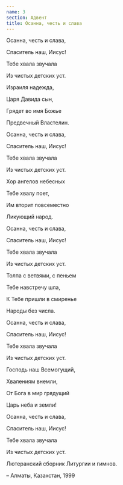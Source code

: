 ```yaml
---
name: 3
section: Адвент
title: Осанна, честь и слава
---
```


<Verse heading="Припев">

Осанна, честь и слава,

Спаситель наш, Иисус!

Тебе хвала звучала

Из чистых детских уст.

</Verse>

<Verse heading="1">

Израиля надежда,

Царя Давида сын,

Грядет во имя Божье

Предвечный Властелин.

</Verse>

<Verse heading="Припев">

Осанна, честь и слава,

Спаситель наш, Иисус!

Тебе хвала звучала

Из чистых детских уст.

</Verse>

<Verse heading="2">

Хор ангелов небесных

Тебе хвалу поет,

Им вторит повсеместно

Ликующий народ.

</Verse>

<Verse heading="Припев">

Осанна, честь и слава,

Спаситель наш, Иисус!

Тебе хвала звучала

Из чистых детских уст.

</Verse>

<Verse heading="3">

Толпа с ветвями, с пеньем

Тебе навстречу шла,

К Тебе пришли в смиренье

Народы без числа.

</Verse>

<Verse heading="Припев">

Осанна, честь и слава,

Спаситель наш, Иисус!

Тебе хвала звучала

Из чистых детских уст.

</Verse>

<Verse heading="4">

Господь наш Всемогущий,

Хвалениям внемли,

От Бога в мир грядущий

Царь неба и земли!

</Verse>

<Verse heading="Припев">

Осанна, честь и слава,

Спаситель наш, Иисус!

Тебе хвала звучала

Из чистых детских уст.

</Verse>

<Author>

Лютеранский сборник Литургии и гимнов.

– Алматы, Казахстан, 1999

</Author>